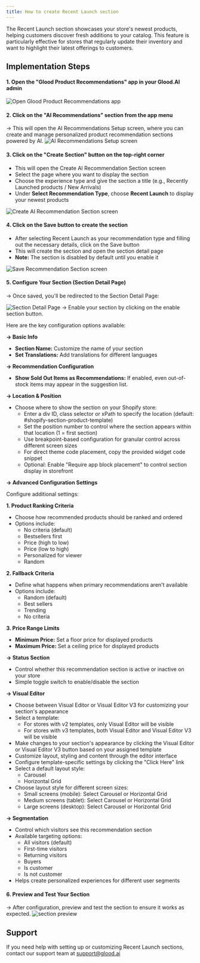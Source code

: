```yaml
---
title: How to create Recent Launch section
---
```


The Recent Launch section showcases your store's newest products, helping customers discover fresh additions to your catalog. This feature is particularly effective for stores that regularly update their inventory and want to highlight their latest offerings to customers.

## Implementation Steps

#### 1. Open the "Glood Product Recommendations" app in your Glood.AI admin
<img src="/images/checkout-upsell-01.png" alt="Open Glood Product Recommendations app" />

#### 2. Click on the "AI Recommendations" section from the app menu
→ This will open the AI Recommendations Setup screen, where you can create and manage personalized product recommendation sections powered by AI.
<img src="/images/section-setup-01.png" alt="AI Recommendations Setup screen" />

#### 3. Click on the "Create Section" button on the top-right corner
- This will open the Create AI Recommendation Section screen
- Select the page where you want to display the section
- Choose the experience type and give the section a title (e.g., Recently Launched products / New Arrivals)
- Under **Select Recommendation Type**, choose **Recent Launch** to display your newest products
<img src="/images/section-setup-02.png" alt="Create AI Recommendation Section screen" />

#### 4. Click on the Save button to create the section
- After selecting Recent Launch as your recommendation type and filling out the necessary details, click on the Save button
- This will create the section and open the section detail page
- **Note:** The section is disabled by default until you enable it
<img src="/images/section-setup-20.png" alt="Save Recommendation Section screen" />

#### 5. Configure Your Section (Section Detail Page)
→ Once saved, you'll be redirected to the Section Detail Page:

<img src="/images/section-setup-21.png" alt="Section Detail Page" />
→ Enable your section by clicking on the enable section button.

Here are the key configuration options available:

**→ Basic Info**
- **Section Name:** Customize the name of your section
- **Set Translations:** Add translations for different languages

**→ Recommendation Configuration**
- **Show Sold Out Items as Recommendations:** If enabled, even out-of-stock items may appear in the suggestion list.

**→ Location & Position**
- Choose where to show the section on your Shopify store:
  - Enter a div ID, class selector or xPath to specify the location (default: #shopify-section-product-template)
  - Set the position number to control where the section appears within that location (1 = first section)
  - Use breakpoint-based configuration for granular control across different screen sizes
  - For direct theme code placement, copy the provided widget code snippet
  - Optional: Enable "Require app block placement" to control section display in storefront

**→ Advanced Configuration Settings**

Configure additional settings:

**1. Product Ranking Criteria**
- Choose how recommended products should be ranked and ordered
- Options include:
  - No criteria (default)
  - Bestsellers first
  - Price (high to low)
  - Price (low to high)
  - Personalized for viewer
  - Random

**2. Fallback Criteria**
- Define what happens when primary recommendations aren't available
- Options include:
  - Random (default)
  - Best sellers
  - Trending
  - No criteria

**3. Price Range Limits**
- **Minimum Price:** Set a floor price for displayed products
- **Maximum Price:** Set a ceiling price for displayed products

**→ Status Section**
- Control whether this recommendation section is active or inactive on your store
- Simple toggle switch to enable/disable the section

**→ Visual Editor**
- Choose between Visual Editor or Visual Editor V3 for customizing your section's appearance
- Select a template:
  - For stores with v2 templates, only Visual Editor will be visible
  - For stores with v3 templates, both Visual Editor and Visual Editor V3 will be visible
- Make changes to your section's appearance by clicking the Visual Editor or Visual Editor V3 button based on your assigned template
- Customize layout, styling and content through the editor interface
- Configure template-specific settings by clicking the "Click Here" link
- Select a default layout style:
  - Carousel
  - Horizontal Grid
- Choose layout style for different screen sizes:
  - Small screens (mobile): Select Carousel or Horizontal Grid
  - Medium screens (tablet): Select Carousel or Horizontal Grid
  - Large screens (desktop): Select Carousel or Horizontal Grid

**→ Segmentation**
- Control which visitors see this recommendation section
- Available targeting options:
  - All visitors (default)
  - First-time visitors
  - Returning visitors
  - Buyers
  - Is customer
  - Is not customer
- Helps create personalized experiences for different user segments

#### 6. Preview and Test Your Section
→ After configuration, preview and test the section to ensure it works as expected.
<img src="/images/section-setup-22.png" alt="section preview" />



## Support

If you need help with setting up or customizing Recent Launch sections, contact our support team at support@glood.ai
